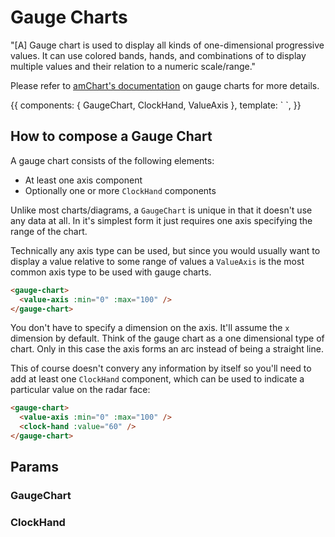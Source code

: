 
<Meta title="amCharts/GaugeCharts" component={GaugeChart} />

# Gauge Charts

<Description of={GaugeChart} />

"[A] Gauge chart is used to display all kinds of one-dimensional progressive values. It can use colored bands, hands, and combinations of to display multiple values and their relation to a numeric scale/range."

Please refer to [amChart's documentation](https://www.amcharts.com/docs/v4/chart-types/gauge-chart/) on gauge charts for more details.

<Preview>
  <Story name="Documentation" inline={true}>
    {{
      components: { GaugeChart, ClockHand, ValueAxis },
      template: `
        <gauge-chart :inner-radius="'90%'" >
            <value-axis :min="0" :max="100" />
            <clock-hand
            :value="60"
            :fill="'red'"
            :stroke="'red'"
            />
        </gauge-chart>
  `,
    }}
  </Story>
</Preview>

## How to compose a Gauge Chart

A gauge chart consists of the following elements:

- At least one axis component
- Optionally one or more `ClockHand` components

Unlike most charts/diagrams, a `GaugeChart` is unique in that it doesn't use any data at all. In it's simplest form it just requires one axis specifying the range of the chart.

Technically any axis type can be used, but since you would usually want to display a value relative to some range of values a `ValueAxis` is the most common axis type to be used with gauge charts.

```html
<gauge-chart>
  <value-axis :min="0" :max="100" />
</gauge-chart>
```

You don't have to specify a dimension on the axis. It'll assume the `x` dimension by default. Think of the gauge chart as a one dimensional type of chart. Only in this case the axis forms an arc instead of being a straight line.

This of course doesn't convery any information by itself so you'll need to add at least one `ClockHand` component, which can be used to indicate a particular value on the radar face:

```html
<gauge-chart>
  <value-axis :min="0" :max="100" />
  <clock-hand :value="60" />
</gauge-chart>
```

## Params

### GaugeChart

<Props of={GaugeChart} />

### ClockHand

<Props of={ClockHand} />
